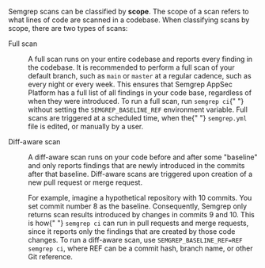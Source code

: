 Semgrep scans can be classified by **scope**. The scope of a scan refers to what lines of code are scanned in a codebase. When classifying scans by scope, there are two types of scans:

<dl>
  <dt>Full scan</dt>
  <dd>
    <p>
      A full scan runs on your entire codebase and reports every finding in the
      codebase. It is recommended to perform a full scan of your default branch,
      such as <code>main</code> or <code>master</code> at a regular cadence,
      such as every night or every week. This ensures that Semgrep AppSec
      Platform has a full list of all findings in your code base, regardless of
      when they were introduced. To run a full scan, run <code>semgrep ci</code>{" "}
      without setting the <code>SEMGREP_BASELINE_REF</code> environment
      variable. Full scans are triggered at a scheduled time, when the{" "}
      <code>semgrep.yml</code> file is edited, or manually by a user.
    </p>
  </dd>
  <dt>Diff-aware scan</dt>
  <dd>
    <p>
      A diff-aware scan runs on your code before and after some "baseline" and
      only reports findings that are newly introduced in the commits after that
      baseline. Diff-aware scans are triggered upon creation of a new pull
      request or merge request.
    </p>
    <p>
      For example, imagine a hypothetical repository with 10 commits. You set
      commit number 8 as the baseline. Consequently, Semgrep only returns scan
      results introduced by changes in commits 9 and 10. This is how{" "}
      <code>semgrep ci</code> can run in pull requests and merge requests, since
      it reports only the findings that are created by those code changes. To
      run a diff-aware scan, use <code>SEMGREP_BASELINE_REF=<span class="placeholder">REF </span>semgrep ci</code>, where <span class="placeholder">REF</span> can be a commit hash, branch
      name, or other Git reference.
    </p>
  </dd>
</dl>

<!--
![Flow chart of Semgrep code scanning behavior based on environment variable](/img/diagram-semgrep_baseline_ref.png "Flow chart of Semgrep code scanning behavior based on environment variable")

:::caution
* Do **not** perform diff-aware scans on your `main` branch. Semgrep AppSec Platform keeps track of which findings have been fixed on a given branch. If you configure diff-aware scans on your main branch, and compare the last commit to the penultimate commit, Semgrep wrongly considers all findings from before the penultimate commit to be fixed.
* Do **not** perform full scans on non-mainline or non-trunk branches. Performing full scans on every branch slows down your CI jobs, displays findings that developers did not introduce, and results in many duplicated findings in Semgrep AppSec Platform, resulting in a poorer experience.
:::
 -->

<!-- ### Examples of `SEMGREP_BASELINE_REF`

To only report findings newly added since branching off from your `main` branch, set the following:
<pre class="language-bash"><code>SEMGREP_BASELINE_REF=main</code></pre>

To only report findings newly added after a specific commit, set the following:
<pre class="language-bash"><code>SEMGREP_BASELINE_REF=<span className="placeholder">INSERT_GIT_COMMIT_HASH</span></code></pre> -->
